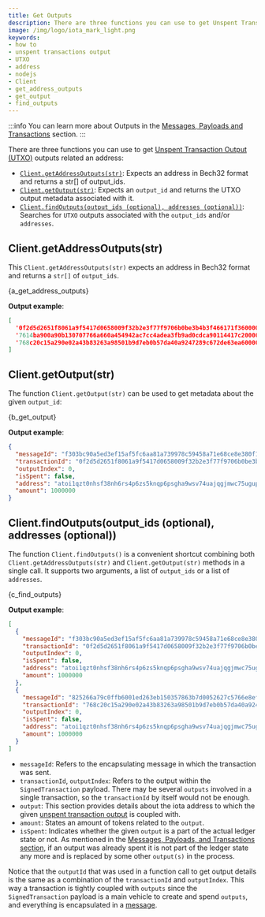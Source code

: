 ```yaml
---
title: Get Outputs
description: There are three functions you can use to get Unspent Transaction Output (UTXO) outputs related an address Client.getAddressOutputs(str), Client.getOutput(str), and Client.findOutputs(output_ids (optional), addresses (optional)).
image: /img/logo/iota_mark_light.png
keywords:
- how to
- unspent transactions output
- UTXO
- address
- nodejs
- Client
- get_address_outputs
- get_output
- find_outputs
---
```


:::info
You can learn more about Outputs in the [Messages, Payloads and Transactions](../../../key_concepts/messages_payloads_and_transactions.md) section.
:::

There are three functions you can use to get [Unspent Transaction Output (UTXO)](../../../key_concepts/messages_payloads_and_transactions.md#unspent-transaction-output-utxo) outputs related an address:

* [`Client.getAddressOutputs(str)`](#clientgetoutputstr):  Expects an address in Bech32 format and returns a str[] of output_ids.
* [`Client.getOutput(str)`](#clientgetoutputstr): Expects an `output_id` and returns the UTXO output metadata associated with it.
* [`Client.findOutputs(output_ids (optional), addresses (optional))`](#clientfindoutputsoutput_ids-optional-addresses-optional): Searches for `UTXO` outputs associated with the
`output_ids` and/or `addresses`.

## Client.getAddressOutputs(str)

This `Client.getAddressOutputs(str)` expects an address in
Bech32 format and returns a `str[]` of `output_ids`.

<CodeBlock className="language-javascript">
    {a_get_address_outputs}
</CodeBlock>

**Output example**:

```json
[
  '0f2d5d2651f8061a9f5417d0658009f32b2e3f77f9706b0be3b4b3f466171f360000',
  '7614ba900a90b130707766a660a454942ac7cc4adea3fb9ad0cdca90114417c20000',
  '768c20c15a290e02a43b83263a98501b9d7eb0b57da40a9247289c672de63ea60000'
]
```

## Client.getOutput(str)

The function `Client.getOutput(str)` can be used to get metadata about the
given `output_id`:

<CodeBlock className="language-javascript">
    {b_get_output}
</CodeBlock>

**Output example**:

```json
{
  "messageId": "f303bc90a5ed3ef15af5fc6aa81a739978c59458a71e68ce8e380f1f534da1e6",
  "transactionId": "0f2d5d2651f8061a9f5417d0658009f32b2e3f77f9706b0be3b4b3f466171f36",
  "outputIndex": 0,
  "isSpent": false,
  "address": "atoi1qzt0nhsf38nh6rs4p6zs5knqp6psgha9wsv74uajqgjmwc75ugupx3y7x0r",
  "amount": 1000000
}
```

## Client.findOutputs(output_ids (optional), addresses (optional))

The function `Client.findOutputs()` is a convenient shortcut combining both `Client.getAddressOutputs(str)` and `Client.getOutput(str)` methods in a single call. It supports two
arguments, a list of `output_ids` or a list of `addresses`.

<CodeBlock className="language-javascript">
    {c_find_outputs}
</CodeBlock>

**Output example**:

```json
[
  {
    "messageId": "f303bc90a5ed3ef15af5fc6aa81a739978c59458a71e68ce8e380f1f534da1e6",
    "transactionId": "0f2d5d2651f8061a9f5417d0658009f32b2e3f77f9706b0be3b4b3f466171f36",
    "outputIndex": 0,
    "isSpent": false,
    "address": "atoi1qzt0nhsf38nh6rs4p6zs5knqp6psgha9wsv74uajqgjmwc75ugupx3y7x0r",
    "amount": 1000000
  },
  {
    "messageId": "825266a79c0ffb6001ed263eb150357863b7d0052627c5766e8ef5acd6fed533",
    "transactionId": "768c20c15a290e02a43b83263a98501b9d7eb0b57da40a9247289c672de63ea6",
    "outputIndex": 0,
    "isSpent": false,
    "address": "atoi1qzt0nhsf38nh6rs4p6zs5knqp6psgha9wsv74uajqgjmwc75ugupx3y7x0r",
    "amount": 1000000
  }
]
```

* `messageId`: Refers to the encapsulating message in which the transaction was sent.
* `transactionId`, `outputIndex`: Refers to the output within the `SignedTransaction` payload. There may be several
`outputs` involved in a single transaction, so the `transactionId` by itself would not be enough.
* `output`: This section provides details about the iota address to which the given
[unspent transaction output](#unspent-transaction-output-utxo) is
coupled with.
* `amount`: States an amount of tokens related to the `output`.
* `isSpent`: Indicates whether the given `output` is a part of the actual ledger state or not. As mentioned in the
[Messages, Payloads, and Transactions section](../../../key_concepts/messages_payloads_and_transactions.md#unspent-transaction-output-utxo), if an output was already spent it is not part
of the ledger state any more and is replaced by some other `output(s)` in the process.

Notice that the `outputId` that was used in a function call to get output details is the same as a combination of the
`transactionId` and `outputIndex`. This way a transaction is tightly coupled with `outputs` since the
`SignedTransaction` payload is a main vehicle to create and spend `outputs`, and everything is encapsulated in a
[message](../../../key_concepts/messages_payloads_and_transactions.md#message).

